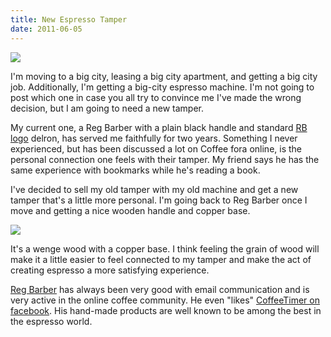 ```yaml
---
title: New Espresso Tamper
date: 2011-06-05
---
```



 ![](B5A03B15D5BA41D188B9E7AEB0E479E0.jpg)

I'm moving to a big city, leasing a big city apartment, and getting a big city job. Additionally, I'm getting a big-city espresso machine. I'm not going to post which one in case you all try to convince me I've made the wrong decision, but I am going to need a new tamper.

My current one, a Reg Barber with a plain black handle and standard [RB logo](http://www.seattlecoffeegear.com/v/vspfiles/assets/images/reg180.gif) delron, has served me faithfully for two years. Something I never experienced, but has been discussed a lot on Coffee fora online, is the personal connection one feels with their tamper. My friend says he has the same experience with bookmarks while he's reading a book.

I've decided to sell my old tamper with my old machine and get a new tamper that's a little more personal. I'm going back to Reg Barber once I move and getting a nice wooden handle and copper base.

 ![](C246C672A7954F439D2FCF1BEA31887A.jpg)

It's a wenge wood with a copper base. I think feeling the grain of wood will make it a little easier to feel connected to my tamper and make the act of creating espresso a more satisfying experience.

[Reg Barber](http://www.coffeetamper.com/store/pc/home.asp) has always been very good with email communication and is very active in the online coffee community. He even "likes" [CoffeeTimer on facebook](https://www.facebook.com/pages/Coffee-Timer/380859466680). His hand-made products are well known to be among the best in the espresso world.


  